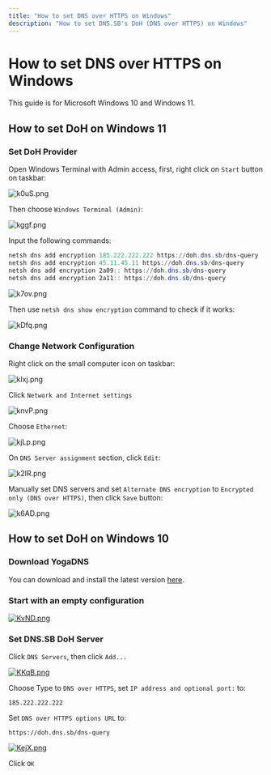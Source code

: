 ```yaml
---
title: "How to set DNS over HTTPS on Windows"
description: "How to set DNS.SB's DoH (DNS over HTTPS) on Windows"
---
```



# How to set DNS over HTTPS on Windows

This guide is for Microsoft Windows 10 and Windows 11.

## How to set DoH on Windows 11

<StepContainer>

### Set DoH Provider

Open Windows Terminal with Admin access, first, right click on `Start` button on taskbar:

![k0uS.png](https://s3.image.hosting/2022/02/28/k0uS.png)

Then choose `Windows Terminal (Admin)`:

![kggf.png](https://s3.image.hosting/2022/02/28/kggf.png)

Input the following commands:

```powershell
netsh dns add encryption 185.222.222.222 https://doh.dns.sb/dns-query
netsh dns add encryption 45.11.45.11 https://doh.dns.sb/dns-query
netsh dns add encryption 2a09:: https://doh.dns.sb/dns-query
netsh dns add encryption 2a11:: https://doh.dns.sb/dns-query
```

![k7ov.png](https://s3.image.hosting/2022/02/28/k7ov.png)

Then use `netsh dns show encryption` command to check if it works:

![kDfq.png](https://s3.image.hosting/2022/02/28/kDfq.png)

### Change Network Configuration

Right click on the small computer icon on taskbar:

![kIxj.png](https://s3.image.hosting/2022/02/28/kIxj.png)

Click `Network and Internet settings`

![knvP.png](https://s3.image.hosting/2022/02/28/knvP.png)

Choose `Ethernet`:

![kjLp.png](https://s3.image.hosting/2022/02/28/kjLp.png)

On `DNS Server assignment` section, click `Edit`:

![k2IR.png](https://s3.image.hosting/2022/02/28/k2IR.png)

Manually set DNS servers and set `Alternate DNS encryption` to `Encrypted only (DNS over HTTPS)`, then click `Save` button:

![k6AD.png](https://s3.image.hosting/2022/02/28/k6AD.png)

</StepContainer>

## How to set DoH on Windows 10

<StepContainer>

### Download YogaDNS

You can download and install the latest version [here](https://yogadns.com/download/).

### Start with an empty configuration

[![KvND.png](https://s3.image.hosting/2021/07/02/KvND.png)](https://s3.image.hosting/2021/07/02/KvND.png)

### Set DNS.SB DoH Server

Click `DNS Servers`, then click `Add...`

[![KKqB.png](https://s3.image.hosting/2021/07/02/KKqB.png)](https://s3.image.hosting/2021/07/02/KKqB.png)

Choose Type to `DNS over HTTPS`, set `IP address and optional port:` to:

```
185.222.222.222
```

Set `DNS over HTTPS options URL` to:

```
https://doh.dns.sb/dns-query
```

[![KejX.png](https://s3.image.hosting/2021/07/02/KejX.png)](https://s3.image.hosting/2021/07/02/KejX.png)

Click `OK`

</StepContainer>